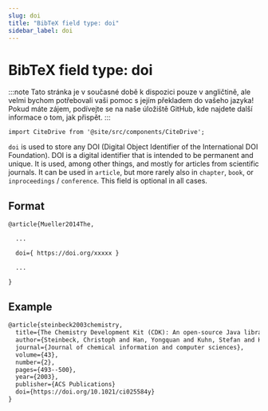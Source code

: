 ```yaml
---
slug: doi
title: "BibTeX field type: doi"
sidebar_label: doi
---
```


# BibTeX field type: doi

:::note
Tato stránka je v současné době k dispozici pouze v angličtině, ale velmi bychom potřebovali vaši pomoc s jejím překladem do vašeho jazyka! Pokud máte zájem, podívejte se na naše úložiště GitHub, kde najdete další informace o tom, jak přispět.
:::

```mdx-code-block
import CiteDrive from '@site/src/components/CiteDrive';
```
<CiteDrive /> 


``doi`` is used to store any DOI (Digital Object Identifier of the International DOI Foundation). DOI is a digital identifier that is intended to be permanent and unique. It is used, among other things, and mostly for articles from scientific journals. It can be used in ``article``, but more rarely also in ``chapter``, ``book``, or ``inproceedings`` / ``conference``. This field is optional in all cases.

## Format

```tex
@article{Mueller2014The,

  ...

  doi={ https://doi.org/xxxxx }

  ...

}
```

## Example

```tex
@article{steinbeck2003chemistry,
  title={The Chemistry Development Kit (CDK): An open-source Java library for chemo-and bioinformatics},
  author={Steinbeck, Christoph and Han, Yongquan and Kuhn, Stefan and Horlacher, Oliver and Luttmann, Edgar and Willighagen, Egon},
  journal={Journal of chemical information and computer sciences},
  volume={43},
  number={2},
  pages={493--500},
  year={2003},
  publisher={ACS Publications}
  doi={https://doi.org/10.1021/ci025584y}
}
```
